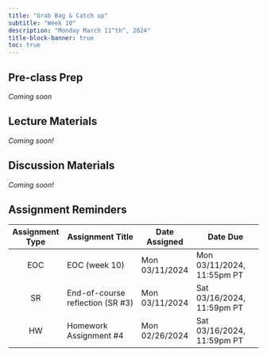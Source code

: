 ```yaml
---
title: "Grab Bag & Catch up"
subtitle: "Week 10"
description: "Monday March 11^th^, 2024"
title-block-banner: true
toc: true
---
```


## Pre-class Prep

*Coming soon* 

## Lecture Materials 

*Coming soon!*

<!-- - parallel coordinate plots -->
<!-- - radar plots  -->
<!-- - sankey diagrams -->
<!-- treemap -->
<!-- sunburst -->
<!-- - choropleth -->
<!-- - {geopfacet} -->
<!-- - heatmaps -->
<!-- https://towardsdatascience.com/ggvanced-a-package-for-generating-advanced-data-visualizations-on-top-of-the-ggplot2-package-2a935763a4b -->
<!-- https://towardsdatascience.com/using-slope-charts-to-simplify-your-data-visualization-be1f0eaf1f0f -->
<!-- https://rviews.rstudio.com/2019/09/19/intro-to-ggforce/ -->

<!-- nice plotly example which also includes geom_2d_density() & facet_wrap(): ~7:30 https://www.youtube.com/watch?v=2zBpq6f5sJ8 -->

## Discussion Materials

*Coming soon!*

## Assignment Reminders

| Assignment Type | Assignment Title                 | Date Assigned  | Date Due                   |
|:---------------:|----------------------------------|----------------|----------------------------|
| EOC             | EOC (week 10)                    | Mon 03/11/2024 | Mon 03/11/2024, 11:55pm PT |
| SR              | End-of-course reflection (SR #3) | Mon 03/11/2024 | Sat 03/16/2024, 11:59pm PT |
| HW              | Homework Assignment #4           | Mon 02/26/2024 | Sat 03/16/2024, 11:59pm PT |

<!-- | Assignment Type | Assignment Title                                                                | Date Assigned  | Date Due        | -->
<!-- |:---------------:|----------------------------------------------------------------------|----------------|----------------------------| -->
<!-- | EOC             | [EOC (week 10)](https://forms.gle/dEmgAhCMDnnhbNqK7)                 | Mon 03/11/2024 | Mon 03/11/2024, 11:55pm PT | -->
<!-- | SR              | [End-of-course reflection (SR #3)](../assignments/SR3-endcourse.qmd) | Mon 03/11/2024 | Sat 03/16/2024, 11:59pm PT | -->
<!-- | HW              | [Homework Assignment #4](../assignments/HW4.qmd)                     | Mon 02/26/2024 | Sat 03/16/2024, 11:59pm PT | -->


       
